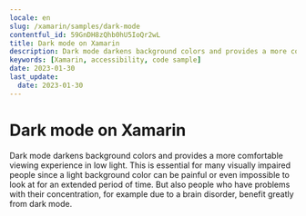 ```yaml
---
locale: en
slug: /xamarin/samples/dark-mode
contentful_id: 59GnDH8zQhb0hU5IoQr2wL
title: Dark mode on Xamarin
description: Dark mode darkens background colors and provides a more comfortable viewing experience in low light.
keywords: [Xamarin, accessibility, code sample]
date: 2023-01-30
last_update:
  date: 2023-01-30
---
```


# Dark mode on Xamarin

Dark mode darkens background colors and provides a more comfortable viewing experience in low light. This is essential for many visually impaired people since a light background color can be painful or even impossible to look at for an extended period of time. But also people who have problems with their concentration, for example due to a brain disorder, benefit greatly from dark mode.

<CodeSample id="screen-dark-mode" locale="en" platform="xamarin"/>
